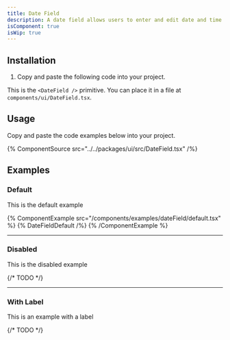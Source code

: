 ```yaml
---
title: Date Field
description: A date field allows users to enter and edit date and time values using a keyboard. Each part of a date value is displayed in an individually editable segment.
isComponent: true
isWip: true
---
```


## Installation

1. Copy and paste the following code into your project.

This is the `<DateField />` primitive. You can place it in a file at `components/ui/DateField.tsx`.

## Usage

Copy and paste the code examples below into your project.

{% ComponentSource src="../../packages/ui/src/DateField.tsx" /%}

## Examples

### Default

This is the default example

{% ComponentExample src="/components/examples/dateField/default.tsx" %}
{% DateFieldDefault /%}
{% /ComponentExample %}

---

### Disabled

This is the disabled example

{/* TODO */}

---

### With Label

This is an example with a label

{/* TODO */}
